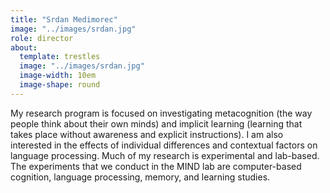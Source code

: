 ```yaml
---
title: "Srdan Medimorec"
image: "../images/srdan.jpg"
role: director
about: 
  template: trestles
  image: "../images/srdan.jpg"
  image-width: 10em
  image-shape: round
---
```

My research program is focused on investigating metacognition (the way people think about their own minds) and implicit learning (learning that takes place without awareness and explicit instructions). I am also interested in the effects of individual differences and contextual factors on language processing. Much of my research is experimental and lab-based. The experiments that we conduct in the MIND lab are computer-based cognition, language processing, memory, and learning studies.